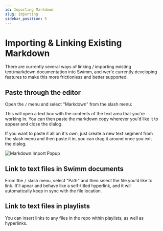 ```yaml
---
id: Importing Markdown
slug: importing
sidebar_position: 5
---
```


# Importing & Linking Existing Markdown

There are currently several ways of linking / importing existing text/markdown
documentation into Swimm, and wer'e currently developing features to make this
more frictionless and better supported. 

## Paste through the editor

Open the `/` menu and select "Markdown" from the slash menu:

This will open a text box with the contents of the text area that you're working 
in. You can then paste the markdown copy wherever you'd like it to appear and
close the dialog. 

If you want to paste it all on it's own, just create a new text segment from the
slash menu and then paste it in, you can drag it around once you exit the dialog.

![Markdown Import Popup](../../static/img/import2.png)

## Link to text files in Swimm documents

From the `/` slash menu, select "Path" and then select the file you'd like to link.
It'll apear and behave like a self-titled hyperlink, and it will automatically keep
in sync with the file location. 

## Link to text files in playlists

You can insert links to any files in the repo within playlists, as well as hyperlinks.

